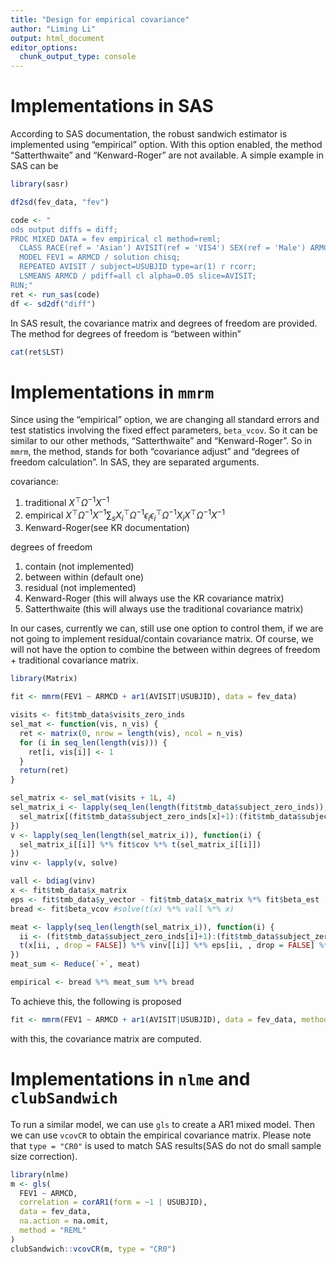 ```yaml
---
title: "Design for empirical covariance"
author: "Liming Li"
output: html_document
editor_options:
  chunk_output_type: console
---
```


# Implementations in SAS

According to SAS documentation, the robust sandwich estimator is implemented using "empirical" option.
With this option enabled, the method "Satterthwaite" and "Kenward-Roger" are not available.
A simple example in SAS can be

```r
library(sasr)

df2sd(fev_data, "fev")

code <- "
ods output diffs = diff;
PROC MIXED DATA = fev empirical cl method=reml;
  CLASS RACE(ref = 'Asian') AVISIT(ref = 'VIS4') SEX(ref = 'Male') ARMCD(ref = 'PBO') USUBJID;
  MODEL FEV1 = ARMCD / solution chisq;
  REPEATED AVISIT / subject=USUBJID type=ar(1) r rcorr;
  LSMEANS ARMCD / pdiff=all cl alpha=0.05 slice=AVISIT;
RUN;"
ret <- run_sas(code)
df <- sd2df("diff")
```

In SAS result, the covariance matrix and degrees of freedom are provided.
The method for degrees of freedom is "between within"

```r
cat(ret$LST)
```

# Implementations in `mmrm`

Since using the "empirical" option, we are changing all standard errors and test statistics involving the
fixed effect parameters, `beta_vcov`. So it can be similar to our other methods, "Satterthwaite" and "Kenward-Roger".
So in `mmrm`, the method, stands for both "covariance adjust" and "degrees of freedom calculation".
In SAS, they are separated arguments.

covariance:

1. traditional ${X^\top \Omega^{-1} X}^{-1}$
1. empirical ${X^\top \Omega^{-1} X}^{-1} \sum_{s}{X_i^\top \Omega^{-1} \epsilon_i \epsilon_i^\top \Omega^{-1} X_i} {X^\top \Omega^{-1} X}^{-1}$
1. Kenward-Roger(see KR documentation)

degrees of freedom

1. contain (not implemented)
1. between within (default one)
1. residual (not implemented)
1. Kenward-Roger (this will always use the KR covariance matrix)
1. Satterthwaite (this will always use the traditional covariance matrix)

In our cases, currently we can, still use one option to control them, if we are not going to implement residual/contain covariance matrix.
Of course, we will not have the option to combine the between within degrees of freedom + traditional covariance matrix.

```r
library(Matrix)

fit <- mmrm(FEV1 ~ ARMCD + ar1(AVISIT|USUBJID), data = fev_data)

visits <- fit$tmb_data$visits_zero_inds
sel_mat <- function(vis, n_vis) {
  ret <- matrix(0, nrow = length(vis), ncol = n_vis)
  for (i in seq_len(length(vis))) {
    ret[i, vis[i]] <- 1
  }
  return(ret)
}

sel_matrix <- sel_mat(visits + 1L, 4)
sel_matrix_i <- lapply(seq_len(length(fit$tmb_data$subject_zero_inds)), function(x) {
  sel_matrix[(fit$tmb_data$subject_zero_inds[x]+1):(fit$tmb_data$subject_zero_inds[x]+fit$tmb_data$subject_n_visits[x]),, drop = FALSE]
})
v <- lapply(seq_len(length(sel_matrix_i)), function(i) {
  sel_matrix_i[[i]] %*% fit$cov %*% t(sel_matrix_i[[i]])
})
vinv <- lapply(v, solve)

vall <- bdiag(vinv)
x <- fit$tmb_data$x_matrix
eps <- fit$tmb_data$y_vector - fit$tmb_data$x_matrix %*% fit$beta_est
bread <- fit$beta_vcov #solve(t(x) %*% vall %*% x)

meat <- lapply(seq_len(length(sel_matrix_i)), function(i) {
  ii <- (fit$tmb_data$subject_zero_inds[i]+1):(fit$tmb_data$subject_zero_inds[i]+fit$tmb_data$subject_n_visits[i])
  t(x[ii, , drop = FALSE]) %*% vinv[[i]] %*% eps[ii, , drop = FALSE] %*% t(eps[ii, drop = FALSE]) %*% vinv[[i]] %*% x[ii, , drop = FALSE]
})
meat_sum <- Reduce(`+`, meat)

empirical <- bread %*% meat_sum %*% bread
```

To achieve this, the following is proposed

```r
fit <- mmrm(FEV1 ~ ARMCD + ar1(AVISIT|USUBJID), data = fev_data, method = "empirical")
```

with this, the covariance matrix are computed.

# Implementations in `nlme` and `clubSandwich`

To run a similar model, we can use `gls` to create a AR1 mixed model.
Then we can use `vcovCR` to obtain the empirical covariance matrix.
Please note that `type = "CR0"` is used to match SAS results(SAS do not do small sample size correction).
```r
library(nlme)
m <- gls(
  FEV1 ~ ARMCD,
  correlation = corAR1(form = ~1 | USUBJID),
  data = fev_data, 
  na.action = na.omit, 
  method = "REML"
)
clubSandwich::vcovCR(m, type = "CR0")
```

